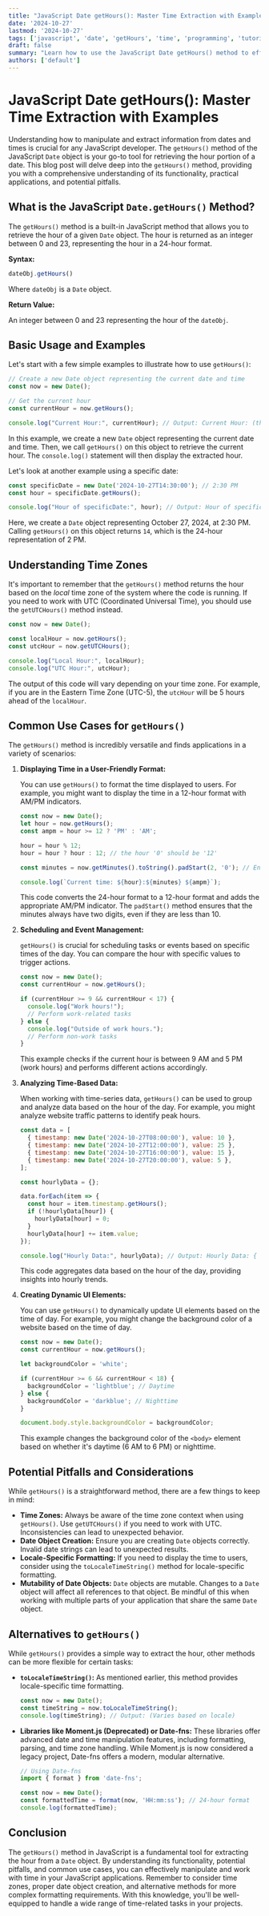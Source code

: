 ```yaml
---
title: "JavaScript Date getHours(): Master Time Extraction with Examples"
date: '2024-10-27'
lastmod: '2024-10-27'
tags: ['javascript', 'date', 'getHours', 'time', 'programming', 'tutorial', 'web development']
draft: false
summary: "Learn how to use the JavaScript Date getHours() method to efficiently extract the hour component from a date object. This comprehensive guide provides clear explanations, practical code examples, and common use cases for developers of all levels."
authors: ['default']
---
```


# JavaScript Date getHours(): Master Time Extraction with Examples

Understanding how to manipulate and extract information from dates and times is crucial for any JavaScript developer. The `getHours()` method of the JavaScript `Date` object is your go-to tool for retrieving the hour portion of a date. This blog post will delve deep into the `getHours()` method, providing you with a comprehensive understanding of its functionality, practical applications, and potential pitfalls.

## What is the JavaScript `Date.getHours()` Method?

The `getHours()` method is a built-in JavaScript method that allows you to retrieve the hour of a given `Date` object. The hour is returned as an integer between 0 and 23, representing the hour in a 24-hour format.

**Syntax:**

```javascript
dateObj.getHours()
```

Where `dateObj` is a `Date` object.

**Return Value:**

An integer between 0 and 23 representing the hour of the `dateObj`.

## Basic Usage and Examples

Let's start with a few simple examples to illustrate how to use `getHours()`:

```javascript
// Create a new Date object representing the current date and time
const now = new Date();

// Get the current hour
const currentHour = now.getHours();

console.log("Current Hour:", currentHour); // Output: Current Hour: (the current hour)
```

In this example, we create a new `Date` object representing the current date and time. Then, we call `getHours()` on this object to retrieve the current hour.  The `console.log()` statement will then display the extracted hour.

Let's look at another example using a specific date:

```javascript
const specificDate = new Date('2024-10-27T14:30:00'); // 2:30 PM
const hour = specificDate.getHours();

console.log("Hour of specificDate:", hour); // Output: Hour of specificDate: 14
```

Here, we create a `Date` object representing October 27, 2024, at 2:30 PM. Calling `getHours()` on this object returns `14`, which is the 24-hour representation of 2 PM.

## Understanding Time Zones

It's important to remember that the `getHours()` method returns the hour based on the *local* time zone of the system where the code is running. If you need to work with UTC (Coordinated Universal Time), you should use the `getUTCHours()` method instead.

```javascript
const now = new Date();

const localHour = now.getHours();
const utcHour = now.getUTCHours();

console.log("Local Hour:", localHour);
console.log("UTC Hour:", utcHour);
```

The output of this code will vary depending on your time zone. For example, if you are in the Eastern Time Zone (UTC-5), the `utcHour` will be 5 hours ahead of the `localHour`.

## Common Use Cases for `getHours()`

The `getHours()` method is incredibly versatile and finds applications in a variety of scenarios:

1.  **Displaying Time in a User-Friendly Format:**

    You can use `getHours()` to format the time displayed to users.  For example, you might want to display the time in a 12-hour format with AM/PM indicators.

    ```javascript
    const now = new Date();
    let hour = now.getHours();
    const ampm = hour >= 12 ? 'PM' : 'AM';

    hour = hour % 12;
    hour = hour ? hour : 12; // the hour '0' should be '12'

    const minutes = now.getMinutes().toString().padStart(2, '0'); // Ensure leading zero

    console.log(`Current time: ${hour}:${minutes} ${ampm}`);
    ```

    This code converts the 24-hour format to a 12-hour format and adds the appropriate AM/PM indicator.  The `padStart()` method ensures that the minutes always have two digits, even if they are less than 10.

2.  **Scheduling and Event Management:**

    `getHours()` is crucial for scheduling tasks or events based on specific times of the day. You can compare the hour with specific values to trigger actions.

    ```javascript
    const now = new Date();
    const currentHour = now.getHours();

    if (currentHour >= 9 && currentHour < 17) {
      console.log("Work hours!");
      // Perform work-related tasks
    } else {
      console.log("Outside of work hours.");
      // Perform non-work tasks
    }
    ```

    This example checks if the current hour is between 9 AM and 5 PM (work hours) and performs different actions accordingly.

3.  **Analyzing Time-Based Data:**

    When working with time-series data, `getHours()` can be used to group and analyze data based on the hour of the day. For example, you might analyze website traffic patterns to identify peak hours.

    ```javascript
    const data = [
      { timestamp: new Date('2024-10-27T08:00:00'), value: 10 },
      { timestamp: new Date('2024-10-27T12:00:00'), value: 25 },
      { timestamp: new Date('2024-10-27T16:00:00'), value: 15 },
      { timestamp: new Date('2024-10-27T20:00:00'), value: 5 },
    ];

    const hourlyData = {};

    data.forEach(item => {
      const hour = item.timestamp.getHours();
      if (!hourlyData[hour]) {
        hourlyData[hour] = 0;
      }
      hourlyData[hour] += item.value;
    });

    console.log("Hourly Data:", hourlyData); // Output: Hourly Data: { '8': 10, '12': 25, '16': 15, '20': 5 }
    ```

    This code aggregates data based on the hour of the day, providing insights into hourly trends.

4.  **Creating Dynamic UI Elements:**

    You can use `getHours()` to dynamically update UI elements based on the time of day. For example, you might change the background color of a website based on the time of day.

    ```javascript
    const now = new Date();
    const currentHour = now.getHours();

    let backgroundColor = 'white';

    if (currentHour >= 6 && currentHour < 18) {
      backgroundColor = 'lightblue'; // Daytime
    } else {
      backgroundColor = 'darkblue'; // Nighttime
    }

    document.body.style.backgroundColor = backgroundColor;
    ```

    This example changes the background color of the `<body>` element based on whether it's daytime (6 AM to 6 PM) or nighttime.

## Potential Pitfalls and Considerations

While `getHours()` is a straightforward method, there are a few things to keep in mind:

*   **Time Zones:** Always be aware of the time zone context when using `getHours()`.  Use `getUTCHours()` if you need to work with UTC.  Inconsistencies can lead to unexpected behavior.
*   **Date Object Creation:** Ensure you are creating `Date` objects correctly.  Invalid date strings can lead to unexpected results.
*   **Locale-Specific Formatting:** If you need to display the time to users, consider using the `toLocaleTimeString()` method for locale-specific formatting.
*   **Mutability of Date Objects:** `Date` objects are mutable. Changes to a `Date` object will affect all references to that object. Be mindful of this when working with multiple parts of your application that share the same `Date` object.

## Alternatives to `getHours()`

While `getHours()` provides a simple way to extract the hour, other methods can be more flexible for certain tasks:

*   **`toLocaleTimeString()`:** As mentioned earlier, this method provides locale-specific time formatting.

    ```javascript
    const now = new Date();
    const timeString = now.toLocaleTimeString();
    console.log(timeString); // Output: (Varies based on locale)
    ```

*   **Libraries like Moment.js (Deprecated) or Date-fns:** These libraries offer advanced date and time manipulation features, including formatting, parsing, and time zone handling. While Moment.js is now considered a legacy project, Date-fns offers a modern, modular alternative.

    ```javascript
    // Using Date-fns
    import { format } from 'date-fns';

    const now = new Date();
    const formattedTime = format(now, 'HH:mm:ss'); // 24-hour format
    console.log(formattedTime);
    ```

## Conclusion

The `getHours()` method in JavaScript is a fundamental tool for extracting the hour from a `Date` object. By understanding its functionality, potential pitfalls, and common use cases, you can effectively manipulate and work with time in your JavaScript applications. Remember to consider time zones, proper date object creation, and alternative methods for more complex formatting requirements. With this knowledge, you'll be well-equipped to handle a wide range of time-related tasks in your projects.